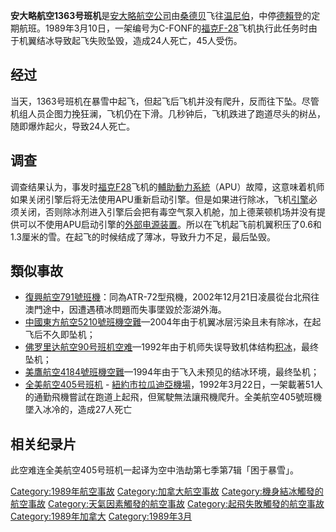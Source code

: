 {{unreferenced|time=2014-2-11}} 
{{noteTA
|G1=長度單位
}}
{{Infobox Airliner accident
| image = Air Ontario Flight 1363 wreckage.jpg
| caption = 安大略航空1363號班機的残骸
|name= 安大略航空1363號班機空難

|Date= 1989年3月10日
|Type= [[起飞失败|起飞失败]]（机翼结冰导致升力下降）
|Site= {{CAN}}[[安大略|安大略]]
|Origin= [[桑德贝|安大略桑德贝機場]]
|Last stopover= {{link-en|德賴登地區機場|Dryden Regional Airport}}
|Destination= [[溫尼伯詹姆斯·阿姆斯特朗·理查森國際機場|溫尼伯詹姆斯·阿姆斯特朗·理查森國際機場]]
|Fatalities= 24
|Injuries= 45
|Aircraft Type= [[福克F28|福克F28-1000]]
|Operator= [[安大略航空|安大略航空]]
|Tail Number= C-FONF
|Passengers= 65
|Crew= 4
|Survivors= 45
}}
'''安大略航空1363号班机'''是[[安大略航空公司|安大略航空公司]]由[[桑德贝|桑德贝]]飞往[[温尼伯|温尼伯]]，中停[[德賴登|德賴登]]的定期航班。1989年3月10日，一架编号为C-FONF的[[福克F28|福克F-28]]飞机执行此任务时由于机翼结冰导致起飞失败坠毁，造成24人死亡，45人受伤。

==经过==
当天，1363号班机在暴雪中起飞，但起飞后飞机并没有爬升，反而往下坠。尽管机组人员企图力挽狂澜，飞机仍在下滑。几秒钟后，飞机跌进了跑道尽头的树丛，随即爆炸起火，导致24人死亡。

==调查==
调查结果认为，事发时[[福克F28|福克F28]]飞机的[[輔助動力系統|輔助動力系統]]（APU）故障，这意味着机师如果关闭引擎后将无法使用APU重新启动引擎。但是如果进行除冰，飞机[[引擎|引擎]]必须关闭，否则除冰剂进入引擎后会把有毒空气泵入机舱，加上德莱顿机场并没有提供可以不使用APU启动引擎的[[外部电源装置|外部电源装置]]。所以在飞机起飞前机翼积压了0.6和1.3厘米的雪。在起飞的时候结成了薄冰，导致升力不足，最后坠毁。

==類似事故==
* [[復興航空791號班機|復興航空791號班機]]：同為ATR-72型飛機，2002年12月21日凌晨從台北飛往澳門途中，因遭遇積冰問題而失事墜毀於澎湖外海。
* [[中國東方航空5210號班機空難|中國東方航空5210號班機空難]]—2004年由于机翼冰层污染且未有除冰，在起飞后不久即坠机；
* [[佛罗里达航空90号班机空难|佛罗里达航空90号班机空难]]—1992年由于机师失误导致机体结构[[积冰|积冰]]，最终坠机；
* [[美鷹航空4184號班機空難|美鷹航空4184號班機空難]]—1994年由于飞入未预见的结冰环境，最终坠机；
* [[全美航空405號班機空難|全美航空405号班机]] - [[紐約市|紐約市]][[拉瓜迪亞機場|拉瓜迪亞機場]]，1992年3月22日，一架載著51人的通勤飛機嘗試在跑道上起飛，但駕駛無法讓飛機爬升。全美航空405號班機墜入冰冷的{{link-en|法拉盛灣|Flushing Bay}}，造成27人死亡

==相关纪录片==
此空难连全美航空405号班机一起译为空中浩劫第七季第7辑「困于暴雪」。
{{1989年航空事故}}
{{Mayday NavBox}}

[[Category:1989年航空事故|Category:1989年航空事故]]
[[Category:加拿大航空事故|Category:加拿大航空事故]] 
[[Category:機身結冰觸發的航空事故|Category:機身結冰觸發的航空事故]]
[[Category:天氣因素觸發的航空事故|Category:天氣因素觸發的航空事故]]
[[Category:起飛失敗觸發的航空事故|Category:起飛失敗觸發的航空事故]]
[[Category:1989年加拿大|Category:1989年加拿大]]
[[Category:1989年3月|Category:1989年3月]]